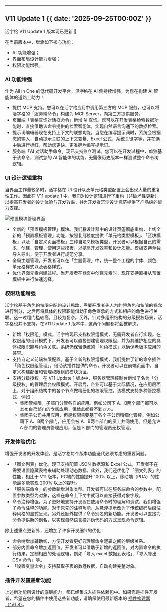 

---

## V11 Update 1 {{ date: '2025-09-25T00:00Z' }}

活字格 V11 Update 1 版本现已更新 🎉 

在当前版本中，增添如下核心功能：

- AI 功能增强；
- 界面布局设计能力增强；
- 权限功能增强。

### <SparkleIcon /> AI 功能增强

作为 All in One 的低代码开发平台，活字格在 AI 侧持续增强，为您在构建 AI 智能体的道路上助力！

- 提供 MCP 支持。您可以在活字格应用中调用第三方的 MCP 服务，也可以将活字格的「服务端命令」构建为 MCP Server，向第三方提供服务。
- 页面端「表格查询对话框命令」新增 AI 查询。您可以在开发表格检索数据功能时，直接借助该命令提供的检索智能体，实现自然语言沟通下的数据检索。
- 提示词编辑器现在支持上下文的联想功能。当您在编写提示词时，系统会根据您的输入，自动提示关联的上下文变量、Excel 公式、系统关键字等，并在选中后进行标红，帮助您更快、更准确地编写提示词。
- 服务端「AI 对话助手命令」现已支持独立测试。您可以在开发过程中，单独基于该命令，测试您的 AI 智能体的功能，无需像历史版本一样测试整个命令树逻辑。

### <SparkleIcon /> UI 设计逻辑重构

当界面工作量较多时，活字格在 UI 设计以及单元格类型配置上会出现大量的重复性工作。因此在 V11 update 1 中，我们对设计逻辑进行了重构（非破坏性更新），以提高开发者的设计体验与开发效率，并为开发者沉淀设计规范提供了产品级的能力支撑。

![预置模块管理界面](@/images/pre-set-template-management.png)

- 全新的「预置模板管理」模块。我们将设计器中的设计页签彻底重构，上线全新的「预置模板管理」功能，按照复用粒度提供「单元格类型模板」、「区块模板」以及「自定义页面模板」三种自定义模板类型，开发者可以根据自己的需求，创建、管理、使用这些模板，以提高开发效率和设计质量。模板支持单独导入导出，便于开发者进行规范分享。
- 全局主题管理。开发者可以在「主题管理」中，统一整个工程的字体、颜色、单元格样式以及表格样式。
- 优化界面元素创建过程。当开发者在页面中创建元素时，现在支持直接从预置模板中进行快速选择。

### <SparkleIcon /> 权限功能增强

活字格基于角色的权限分配的设计思路，需要开发者先人为的将角色和权限的概念进行划分，之后再将具体的权限职能借助于角色继承的方式和相应的角色进行关联。这一过程门槛较高，且较为复杂。另外，针对多组织结构的分级授权场景，活字格也并不支持。在V11 Update 1 版本中，这两个问题都将会被解决。

- 新增「权限组」模式。活字格现已支持权限组模式，无需开发者自行实现。在权限组的设计模式下，开发者可以直接创建管理权限组，并为其维护相应的具体权限职能与角色关联。系统仍保留传统的「角色模式」以确保老版本应用的兼容。
- 支持自定义前端权限配置。基于全新的权限组模式，我们提供了新的命令插件「角色权限组管理」。借助该插件提供的命令，开发者可以在前端页面中，自定义构建配置和管理权限组的模块页面。
- 支持分级授权。在 V11 Update 1 版本中，服务器管理控制台新增了名为「分级授权」的管理后台权限模式。开启后，企业可以基于实际情况，在应用层面上，对于组织结构中的各个节点做精细化的权限管控。该模式支持多种管控模式，例如：
  - 集团管权限，子部门分管各自的应用。例如公司下 A、B两个部门都可以发布自己部门的专属应用，但彼此都看不到对方。
  - 集团子公司共用应用，但是权限需要基于各个子公司精细化管控。例如公司下 A、B两个部门，应用会被 A、B两个部门的员工共同使用。但是允许 A 部门的管理员管理应用，但是 B 部门的管理员无权管理。


### <SparkleIcon /> 开发体验优化

增强开发者的开发体验，是活字格每个版本功能迭代必须考虑的重要问题。

- 「图文列表」优化。现已支持配置 JSON 数据源和 Excel 公式，开发者不在需要设置隐藏表格来辅助处理动态数据。此外，我们还优化了「图文列表」的性能，相比于 V11 版本，PC端的性能提升 100% 以上，移动端（PDA）的性能最多能实现 200% 以上的提升。
- 「服务端命令」的参数新增对象类型。开发者可以在服务端命令的参数中，配置参数类型为对象，这样在命令上下文中就可以直接获得对象字段。
- 命令注释增强。为了更好地支持开发者在使用命令时的理解和调试，我们增强了命令注释的功能。对于原先的注释功能，从悬浮提示改为了传统编码后缀注释风格的显式呈现。另外还额外提供了命令别名的新功能。开发者可以直接为命令提供新的别名，以实现自然语言描述伪代码的方式呈现命令逻辑。

除上述重点更新外，还增加了许多开发细节的优化：
- 命令树增加辅助线，方便开发者更好的理解命令逻辑之间的层级关系。
- 部分内置命令增加返回值。开发者可以借助于新增的返回值，对内置命令的执行结果，定制相应的处理逻辑，例如「导入 excel 数据到表格」、「导入导出 CSV 命令」等。
- 「设置变量命令」支持获取子表的数组数据，自动构建完整对象。

### 插件开发覆盖新功能

上述新功能所设计的底层能力，都已经集成入插件依赖包中。如果您是插件开发者，希望在您的插件中使用这些新功能，请确保使用最新版本的 [插件构建器（^V1.8）](https://gitee.com/grape-city-software/forguncy-plugin-project-creator/releases/tag/V1.8)。

